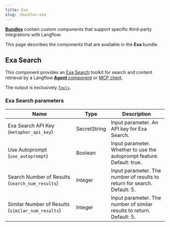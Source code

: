 ```yaml
---
title: Exa
slug: /bundles-exa
---
```



<Icon name="Blocks" aria-hidden="true" /> [**Bundles**](/components-bundle-components)  contain custom components that support specific third-party integrations with Langflow.

This page describes the components that are available in the **Exa** bundle.

## Exa Search

This component provides an [Exa Search](https://exa.ai/) toolkit for search and content retrieval by a Langflow [**Agent** component](/agents) or [MCP client](/mcp-client).

The output is exclusively [`Tools`](/data-types#tool).

### Exa Search parameters

| Name | Type | Description |
|------|------|-------------|
| Exa Search API Key (`metaphor_api_key`) | SecretString | Input parameter. An API key for Exa Search. |
| Use Autoprompt (`use_autoprompt`) | Boolean | Input parameter. Whether to use the autoprompt feature. Default: true. |
| Search Number of Results (`search_num_results`) | Integer | Input parameter. The number of results to return for search. Default: 5. |
| Similar Number of Results (`similar_num_results`) | Integer | Input parameter. The number of similar results to return. Default: 5. |
